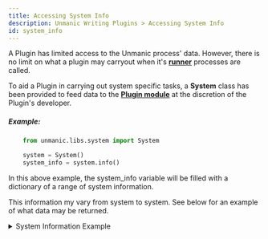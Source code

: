 ```yaml
---
title: Accessing System Info
description: Unmanic Writing Plugins > Accessing System Info
id: system_info
---
```



A Plugin has limited access to the Unmanic process' data. However, there is no limit
on what a plugin may carryout when it's [**runner**](/docs/development/writing_plugins/introduction#runners)
processes are called.


To aid a Plugin in carrying out system specific tasks, a **System** class has been provided 
to feed data to the [**Plugin module**](/docs/development/writing_plugins/introduction#plugin-module) at the 
discretion of the Plugin's developer.


##### Example:
```python
    from unmanic.libs.system import System

    system = System()
    system_info = system.info()
```

In this above example, the system_info variable will be filled with a dictionary of a range
of system information.

This information my vary from system to system. See below for an example of what data may be 
returned.

<details>
<summary>System Information Example</summary>

```json
{
    "devices": {
        "cpu_info": {
            "cpuinfo_version": [
                7,
                0,
                0
            ],
            "cpuinfo_version_string": "7.0.0",
            "arch": "X86_64",
            "bits": 64,
            "count": 8,
            "arch_string_raw": "x86_64",
            "vendor_id_raw": "GenuineIntel",
            "brand_raw": "Intel(R) Core(TM) i7-6770HQ CPU @ 2.60GHz",
            "hz_advertised_friendly": "2.6000 GHz",
            "hz_actual_friendly": "2.8001 GHz",
            "hz_advertised": [
                2600000000,
                0
            ],
            "hz_actual": [
                2800121000,
                0
            ],
            "stepping": 3,
            "model": 94,
            "family": 6,
            "flags": [
                "3dnowprefetch",
                "abm",
                "acpi",
                "adx",
                "aes",
                "aperfmperf",
                "apic",
                "arat",
                "arch_perfmon",
                "art",
                "avx",
                "avx2",
                "bmi1",
                "bmi2",
                "bts",
                "clflush",
                "clflushopt",
                "cmov",
                "constant_tsc",
                "cpuid",
                "cpuid_fault",
                "cx16",
                "cx8",
                "de",
                "ds_cpl",
                "dtes64",
                "dtherm",
                "dts",
                "epb",
                "ept",
                "ept_ad",
                "erms",
                "est",
                "f16c",
                "flexpriority",
                "flush_l1d",
                "fma",
                "fpu",
                "fsgsbase",
                "fxsr",
                "hle",
                "ht",
                "hwp",
                "hwp_act_window",
                "hwp_epp",
                "hwp_notify",
                "ibpb",
                "ibrs",
                "ida",
                "intel_pt",
                "invpcid",
                "invpcid_single",
                "lahf_lm",
                "lm",
                "mca",
                "mce",
                "md_clear",
                "mmx",
                "monitor",
                "movbe",
                "mpx",
                "msr",
                "mtrr",
                "nonstop_tsc",
                "nopl",
                "nx",
                "osxsave",
                "pae",
                "pat",
                "pbe",
                "pcid",
                "pclmulqdq",
                "pdcm",
                "pdpe1gb",
                "pebs",
                "pge",
                "pln",
                "pni",
                "popcnt",
                "pse",
                "pse36",
                "pti",
                "pts",
                "rdrand",
                "rdrnd",
                "rdseed",
                "rdtscp",
                "rep_good",
                "rtm",
                "sdbg",
                "sep",
                "sgx",
                "smap",
                "smep",
                "ss",
                "ssbd",
                "sse",
                "sse2",
                "sse4_1",
                "sse4_2",
                "ssse3",
                "stibp",
                "syscall",
                "tm",
                "tm2",
                "tpr_shadow",
                "tsc",
                "tsc_adjust",
                "tsc_deadline_timer",
                "tscdeadline",
                "vme",
                "vmx",
                "vnmi",
                "vpid",
                "x2apic",
                "xgetbv1",
                "xsave",
                "xsavec",
                "xsaveopt",
                "xsaves",
                "xtopology",
                "xtpr"
            ],
            "l3_cache_size": 6291456,
            "l2_cache_size": "1 MiB",
            "l1_data_cache_size": "128 KiB",
            "l1_instruction_cache_size": "128 KiB",
            "l2_cache_line_size": 256,
            "l2_cache_associativity": 6
        },
        "gpu_info": []
    },
    "ffmpeg": {
        "versions": {
            "program_version": {
                "version": "4.3.1-static https://johnvansickle.com/ffmpeg/ ",
                "copyright": "Copyright (c) 2007-2020 the FFmpeg developers",
                "compiler_ident": "gcc 8 (Debian 8.3.0-6)",
                "configuration": "--enable-gpl --enable-version3 --enable-static --disable-debug --disable-ffplay --disable-indev=sndio --disable-outdev=sndio --cc=gcc --enable-fontconfig --enable-frei0r --enable-gnutls --enable-gmp --enable-libgme --enable-gray --enable-libaom --enable-libfribidi --enable-libass --enable-libvmaf --enable-libfreetype --enable-libmp3lame --enable-libopencore-amrnb --enable-libopencore-amrwb --enable-libopenjpeg --enable-librubberband --enable-libsoxr --enable-libspeex --enable-libsrt --enable-libvorbis --enable-libopus --enable-libtheora --enable-libvidstab --enable-libvo-amrwbenc --enable-libvpx --enable-libwebp --enable-libx264 --enable-libx265 --enable-libxml2 --enable-libdav1d --enable-libxvid --enable-libzvbi --enable-libzimg"
            },
            "library_versions": [
                {
                    "name": "libavutil",
                    "major": 56,
                    "minor": 51,
                    "micro": 100,
                    "version": 3683172,
                    "ident": "Lavu56.51.100"
                },
                {
                    "name": "libavcodec",
                    "major": 58,
                    "minor": 91,
                    "micro": 100,
                    "version": 3824484,
                    "ident": "Lavc58.91.100"
                },
                {
                    "name": "libavformat",
                    "major": 58,
                    "minor": 45,
                    "micro": 100,
                    "version": 3812708,
                    "ident": "Lavf58.45.100"
                },
                {
                    "name": "libavdevice",
                    "major": 58,
                    "minor": 10,
                    "micro": 100,
                    "version": 3803748,
                    "ident": "Lavd58.10.100"
                },
                {
                    "name": "libavfilter",
                    "major": 7,
                    "minor": 85,
                    "micro": 100,
                    "version": 480612,
                    "ident": "Lavfi7.85.100"
                },
                {
                    "name": "libswscale",
                    "major": 5,
                    "minor": 7,
                    "micro": 100,
                    "version": 329572,
                    "ident": "SwS5.7.100"
                },
                {
                    "name": "libswresample",
                    "major": 3,
                    "minor": 7,
                    "micro": 100,
                    "version": 198500,
                    "ident": "SwR3.7.100"
                },
                {
                    "name": "libpostproc",
                    "major": 55,
                    "minor": 7,
                    "micro": 100,
                    "version": 3606372,
                    "ident": "postproc55.7.100"
                }
            ]
        },
        "hw_acceleration_methods": [
            "vdpau"
        ],
        "decoders": {
            "audio": {
                "8svx_exp": {
                    "capabilities": "A....D",
                    "description": "8SVX exponential"
                },
                "8svx_fib": {
                    "capabilities": "A....D",
                    "description": "8SVX fibonacci"
                },
                "aac": {
                    "capabilities": "A....D",
                    "description": "AAC (Advanced Audio Coding)"
                },
                "aac_fixed": {
                    "capabilities": "A....D",
                    "description": "AAC (Advanced Audio Coding) (codec aac)"
                },
                "aac_latm": {
                    "capabilities": "A....D",
                    "description": "AAC LATM (Advanced Audio Coding LATM syntax)"
                },
                "ac3": {
                    "capabilities": "A....D",
                    "description": "ATSC A/52A (AC-3)"
                },
                "ac3_fixed": {
                    "capabilities": "A....D",
                    "description": "ATSC A/52A (AC-3) (codec ac3)"
                },
                "acelp.kelvin": {
                    "capabilities": "A....D",
                    "description": "Sipro ACELP.KELVIN"
                },
                "adpcm_4xm": {
                    "capabilities": "A....D",
                    "description": "ADPCM 4X Movie"
                },
                "adpcm_adx": {
                    "capabilities": "A....D",
                    "description": "SEGA CRI ADX ADPCM"
                },
                "adpcm_afc": {
                    "capabilities": "A....D",
                    "description": "ADPCM Nintendo Gamecube AFC"
                },
                "adpcm_agm": {
                    "capabilities": "A....D",
                    "description": "ADPCM AmuseGraphics Movie"
                },
                "adpcm_aica": {
                    "capabilities": "A....D",
                    "description": "ADPCM Yamaha AICA"
                },
                "adpcm_argo": {
                    "capabilities": "A....D",
                    "description": "ADPCM Argonaut Games"
                },
                "adpcm_ct": {
                    "capabilities": "A....D",
                    "description": "ADPCM Creative Technology"
                },
                "adpcm_dtk": {
                    "capabilities": "A....D",
                    "description": "ADPCM Nintendo Gamecube DTK"
                },
                "adpcm_ea": {
                    "capabilities": "A....D",
                    "description": "ADPCM Electronic Arts"
                },
                "adpcm_ea_maxis_xa": {
                    "capabilities": "A....D",
                    "description": "ADPCM Electronic Arts Maxis CDROM XA"
                },
                "adpcm_ea_r1": {
                    "capabilities": "A....D",
                    "description": "ADPCM Electronic Arts R1"
                },
                "adpcm_ea_r2": {
                    "capabilities": "A....D",
                    "description": "ADPCM Electronic Arts R2"
                },
                "adpcm_ea_r3": {
                    "capabilities": "A....D",
                    "description": "ADPCM Electronic Arts R3"
                },
                "adpcm_ea_xas": {
                    "capabilities": "A....D",
                    "description": "ADPCM Electronic Arts XAS"
                },
                "g722": {
                    "capabilities": "A....D",
                    "description": "G.722 ADPCM (codec adpcm_g722)"
                },
                "g726": {
                    "capabilities": "A....D",
                    "description": "G.726 ADPCM (codec adpcm_g726)"
                },
                "g726le": {
                    "capabilities": "A....D",
                    "description": "G.726 ADPCM little-endian (codec adpcm_g726le)"
                },
                "adpcm_ima_alp": {
                    "capabilities": "A....D",
                    "description": "ADPCM IMA High Voltage Software ALP"
                },
                "adpcm_ima_amv": {
                    "capabilities": "A....D",
                    "description": "ADPCM IMA AMV"
                },
                "adpcm_ima_apc": {
                    "capabilities": "A....D",
                    "description": "ADPCM IMA CRYO APC"
                },
                "adpcm_ima_apm": {
                    "capabilities": "A....D",
                    "description": "ADPCM IMA Ubisoft APM"
                },
                "adpcm_ima_cunning": {
                    "capabilities": "A....D",
                    "description": "ADPCM IMA Cunning Developments"
                },
                "adpcm_ima_dat4": {
                    "capabilities": "A....D",
                    "description": "ADPCM IMA Eurocom DAT4"
                },
                "adpcm_ima_dk3": {
                    "capabilities": "A....D",
                    "description": "ADPCM IMA Duck DK3"
                },
                "adpcm_ima_dk4": {
                    "capabilities": "A....D",
                    "description": "ADPCM IMA Duck DK4"
                },
                "adpcm_ima_ea_eacs": {
                    "capabilities": "A....D",
                    "description": "ADPCM IMA Electronic Arts EACS"
                },
                "adpcm_ima_ea_sead": {
                    "capabilities": "A....D",
                    "description": "ADPCM IMA Electronic Arts SEAD"
                },
                "adpcm_ima_iss": {
                    "capabilities": "A....D",
                    "description": "ADPCM IMA Funcom ISS"
                },
                "adpcm_ima_mtf": {
                    "capabilities": "A....D",
                    "description": "ADPCM IMA Capcom's MT Framework"
                },
                "adpcm_ima_oki": {
                    "capabilities": "A....D",
                    "description": "ADPCM IMA Dialogic OKI"
                },
                "adpcm_ima_qt": {
                    "capabilities": "A....D",
                    "description": "ADPCM IMA QuickTime"
                },
                "adpcm_ima_rad": {
                    "capabilities": "A....D",
                    "description": "ADPCM IMA Radical"
                },
                "adpcm_ima_smjpeg": {
                    "capabilities": "A....D",
                    "description": "ADPCM IMA Loki SDL MJPEG"
                },
                "adpcm_ima_ssi": {
                    "capabilities": "A....D",
                    "description": "ADPCM IMA Simon & Schuster Interactive"
                },
                "adpcm_ima_wav": {
                    "capabilities": "A....D",
                    "description": "ADPCM IMA WAV"
                },
                "adpcm_ima_ws": {
                    "capabilities": "A....D",
                    "description": "ADPCM IMA Westwood"
                },
                "adpcm_ms": {
                    "capabilities": "A....D",
                    "description": "ADPCM Microsoft"
                },
                "adpcm_mtaf": {
                    "capabilities": "A....D",
                    "description": "ADPCM MTAF"
                },
                "adpcm_psx": {
                    "capabilities": "A....D",
                    "description": "ADPCM Playstation"
                },
                "adpcm_sbpro_2": {
                    "capabilities": "A....D",
                    "description": "ADPCM Sound Blaster Pro 2-bit"
                },
                "adpcm_sbpro_3": {
                    "capabilities": "A....D",
                    "description": "ADPCM Sound Blaster Pro 2.6-bit"
                },
                "adpcm_sbpro_4": {
                    "capabilities": "A....D",
                    "description": "ADPCM Sound Blaster Pro 4-bit"
                },
                "adpcm_swf": {
                    "capabilities": "A....D",
                    "description": "ADPCM Shockwave Flash"
                },
                "adpcm_thp": {
                    "capabilities": "A....D",
                    "description": "ADPCM Nintendo THP"
                },
                "adpcm_thp_le": {
                    "capabilities": "A....D",
                    "description": "ADPCM Nintendo THP (little-endian)"
                },
                "adpcm_vima": {
                    "capabilities": "A....D",
                    "description": "LucasArts VIMA audio"
                },
                "adpcm_xa": {
                    "capabilities": "A....D",
                    "description": "ADPCM CDROM XA"
                },
                "adpcm_yamaha": {
                    "capabilities": "A....D",
                    "description": "ADPCM Yamaha"
                },
                "adpcm_zork": {
                    "capabilities": "A....D",
                    "description": "ADPCM Zork"
                },
                "alac": {
                    "capabilities": "AF...D",
                    "description": "ALAC (Apple Lossless Audio Codec)"
                },
                "amrnb": {
                    "capabilities": "A....D",
                    "description": "AMR-NB (Adaptive Multi-Rate NarrowBand) (codec amr_nb)"
                },
                "libopencore_amrnb": {
                    "capabilities": "A....D",
                    "description": "OpenCORE AMR-NB (Adaptive Multi-Rate Narrow-Band) (codec amr_nb)"
                },
                "amrwb": {
                    "capabilities": "A....D",
                    "description": "AMR-WB (Adaptive Multi-Rate WideBand) (codec amr_wb)"
                },
                "libopencore_amrwb": {
                    "capabilities": "A....D",
                    "description": "OpenCORE AMR-WB (Adaptive Multi-Rate Wide-Band) (codec amr_wb)"
                },
                "ape": {
                    "capabilities": "A....D",
                    "description": "Monkey's Audio"
                },
                "aptx": {
                    "capabilities": "A....D",
                    "description": "aptX (Audio Processing Technology for Bluetooth)"
                },
                "aptx_hd": {
                    "capabilities": "A....D",
                    "description": "aptX HD (Audio Processing Technology for Bluetooth)"
                },
                "atrac1": {
                    "capabilities": "A....D",
                    "description": "ATRAC1 (Adaptive TRansform Acoustic Coding)"
                },
                "atrac3": {
                    "capabilities": "A....D",
                    "description": "ATRAC3 (Adaptive TRansform Acoustic Coding 3)"
                },
                "atrac3al": {
                    "capabilities": "A....D",
                    "description": "ATRAC3 AL (Adaptive TRansform Acoustic Coding 3 Advanced Lossless)"
                },
                "atrac3plus": {
                    "capabilities": "A....D",
                    "description": "ATRAC3+ (Adaptive TRansform Acoustic Coding 3+) (codec atrac3p)"
                },
                "atrac3plusal": {
                    "capabilities": "A....D",
                    "description": "ATRAC3+ AL (Adaptive TRansform Acoustic Coding 3+ Advanced Lossless) (codec atrac3pal)"
                },
                "atrac9": {
                    "capabilities": "A....D",
                    "description": "ATRAC9 (Adaptive TRansform Acoustic Coding 9)"
                },
                "on2avc": {
                    "capabilities": "A....D",
                    "description": "On2 Audio for Video Codec (codec avc)"
                },
                "binkaudio_dct": {
                    "capabilities": "A....D",
                    "description": "Bink Audio (DCT)"
                },
                "binkaudio_rdft": {
                    "capabilities": "A....D",
                    "description": "Bink Audio (RDFT)"
                },
                "bmv_audio": {
                    "capabilities": "A....D",
                    "description": "Discworld II BMV audio"
                },
                "comfortnoise": {
                    "capabilities": "A....D",
                    "description": "RFC 3389 comfort noise generator"
                },
                "cook": {
                    "capabilities": "A....D",
                    "description": "Cook / Cooker / Gecko (RealAudio G2)"
                },
                "derf_dpcm": {
                    "capabilities": "A....D",
                    "description": "DPCM Xilam DERF"
                },
                "dolby_e": {
                    "capabilities": "A....D",
                    "description": "Dolby E"
                },
                "dsd_lsbf": {
                    "capabilities": "A.S..D",
                    "description": "DSD (Direct Stream Digital), least significant bit first"
                },
                "dsd_lsbf_planar": {
                    "capabilities": "A.S..D",
                    "description": "DSD (Direct Stream Digital), least significant bit first, planar"
                },
                "dsd_msbf": {
                    "capabilities": "A.S..D",
                    "description": "DSD (Direct Stream Digital), most significant bit first"
                },
                "dsd_msbf_planar": {
                    "capabilities": "A.S..D",
                    "description": "DSD (Direct Stream Digital), most significant bit first, planar"
                },
                "dsicinaudio": {
                    "capabilities": "A....D",
                    "description": "Delphine Software International CIN audio"
                },
                "dss_sp": {
                    "capabilities": "A....D",
                    "description": "Digital Speech Standard - Standard Play mode (DSS SP)"
                },
                "dst": {
                    "capabilities": "A....D",
                    "description": "DST (Digital Stream Transfer)"
                },
                "dca": {
                    "capabilities": "A....D",
                    "description": "DCA (DTS Coherent Acoustics) (codec dts)"
                },
                "dvaudio": {
                    "capabilities": "A....D",
                    "description": "Ulead DV Audio"
                },
                "eac3": {
                    "capabilities": "A....D",
                    "description": "ATSC A/52B (AC-3, E-AC-3)"
                },
                "evrc": {
                    "capabilities": "A....D",
                    "description": "EVRC (Enhanced Variable Rate Codec)"
                },
                "flac": {
                    "capabilities": "AF...D",
                    "description": "FLAC (Free Lossless Audio Codec)"
                },
                "g723_1": {
                    "capabilities": "A....D",
                    "description": "G.723.1"
                },
                "g729": {
                    "capabilities": "A....D",
                    "description": "G.729"
                },
                "gremlin_dpcm": {
                    "capabilities": "A....D",
                    "description": "DPCM Gremlin"
                },
                "gsm": {
                    "capabilities": "A....D",
                    "description": "GSM"
                },
                "gsm_ms": {
                    "capabilities": "A....D",
                    "description": "GSM Microsoft variant"
                },
                "hca": {
                    "capabilities": "A....D",
                    "description": "CRI HCA"
                },
                "hcom": {
                    "capabilities": "A....D",
                    "description": "HCOM Audio"
                },
                "iac": {
                    "capabilities": "A....D",
                    "description": "IAC (Indeo Audio Coder)"
                },
                "ilbc": {
                    "capabilities": "A....D",
                    "description": "iLBC (Internet Low Bitrate Codec)"
                },
                "imc": {
                    "capabilities": "A....D",
                    "description": "IMC (Intel Music Coder)"
                },
                "interplay_dpcm": {
                    "capabilities": "A....D",
                    "description": "DPCM Interplay"
                },
                "interplayacm": {
                    "capabilities": "A....D",
                    "description": "Interplay ACM"
                },
                "mace3": {
                    "capabilities": "A....D",
                    "description": "MACE (Macintosh Audio Compression/Expansion) 3:1"
                },
                "mace6": {
                    "capabilities": "A....D",
                    "description": "MACE (Macintosh Audio Compression/Expansion) 6:1"
                },
                "metasound": {
                    "capabilities": "A....D",
                    "description": "Voxware MetaSound"
                },
                "mlp": {
                    "capabilities": "A....D",
                    "description": "MLP (Meridian Lossless Packing)"
                },
                "mp1": {
                    "capabilities": "A....D",
                    "description": "MP1 (MPEG audio layer 1)"
                },
                "mp1float": {
                    "capabilities": "A....D",
                    "description": "MP1 (MPEG audio layer 1) (codec mp1)"
                },
                "mp2": {
                    "capabilities": "A....D",
                    "description": "MP2 (MPEG audio layer 2)"
                },
                "mp2float": {
                    "capabilities": "A....D",
                    "description": "MP2 (MPEG audio layer 2) (codec mp2)"
                },
                "mp3float": {
                    "capabilities": "A....D",
                    "description": "MP3 (MPEG audio layer 3) (codec mp3)"
                },
                "mp3": {
                    "capabilities": "A....D",
                    "description": "MP3 (MPEG audio layer 3)"
                },
                "mp3adufloat": {
                    "capabilities": "A....D",
                    "description": "ADU (Application Data Unit) MP3 (MPEG audio layer 3) (codec mp3adu)"
                },
                "mp3adu": {
                    "capabilities": "A....D",
                    "description": "ADU (Application Data Unit) MP3 (MPEG audio layer 3)"
                },
                "mp3on4float": {
                    "capabilities": "A....D",
                    "description": "MP3onMP4 (codec mp3on4)"
                },
                "mp3on4": {
                    "capabilities": "A....D",
                    "description": "MP3onMP4"
                },
                "als": {
                    "capabilities": "A....D",
                    "description": "MPEG-4 Audio Lossless Coding (ALS) (codec mp4als)"
                },
                "mpc7": {
                    "capabilities": "A....D",
                    "description": "Musepack SV7 (codec musepack7)"
                },
                "mpc8": {
                    "capabilities": "A....D",
                    "description": "Musepack SV8 (codec musepack8)"
                },
                "nellymoser": {
                    "capabilities": "A....D",
                    "description": "Nellymoser Asao"
                },
                "opus": {
                    "capabilities": "A....D",
                    "description": "Opus"
                },
                "libopus": {
                    "capabilities": "A....D",
                    "description": "libopus Opus (codec opus)"
                },
                "paf_audio": {
                    "capabilities": "A....D",
                    "description": "Amazing Studio Packed Animation File Audio"
                },
                "pcm_alaw": {
                    "capabilities": "A....D",
                    "description": "PCM A-law / G.711 A-law"
                },
                "pcm_bluray": {
                    "capabilities": "A....D",
                    "description": "PCM signed 16|20|24-bit big-endian for Blu-ray media"
                },
                "pcm_dvd": {
                    "capabilities": "A....D",
                    "description": "PCM signed 16|20|24-bit big-endian for DVD media"
                },
                "pcm_f16le": {
                    "capabilities": "A....D",
                    "description": "PCM 16.8 floating point little-endian"
                },
                "pcm_f24le": {
                    "capabilities": "A....D",
                    "description": "PCM 24.0 floating point little-endian"
                },
                "pcm_f32be": {
                    "capabilities": "A....D",
                    "description": "PCM 32-bit floating point big-endian"
                },
                "pcm_f32le": {
                    "capabilities": "A....D",
                    "description": "PCM 32-bit floating point little-endian"
                },
                "pcm_f64be": {
                    "capabilities": "A....D",
                    "description": "PCM 64-bit floating point big-endian"
                },
                "pcm_f64le": {
                    "capabilities": "A....D",
                    "description": "PCM 64-bit floating point little-endian"
                },
                "pcm_lxf": {
                    "capabilities": "A....D",
                    "description": "PCM signed 20-bit little-endian planar"
                },
                "pcm_mulaw": {
                    "capabilities": "A....D",
                    "description": "PCM mu-law / G.711 mu-law"
                },
                "pcm_s16be": {
                    "capabilities": "A....D",
                    "description": "PCM signed 16-bit big-endian"
                },
                "pcm_s16be_planar": {
                    "capabilities": "A....D",
                    "description": "PCM signed 16-bit big-endian planar"
                },
                "pcm_s16le": {
                    "capabilities": "A....D",
                    "description": "PCM signed 16-bit little-endian"
                },
                "pcm_s16le_planar": {
                    "capabilities": "A....D",
                    "description": "PCM signed 16-bit little-endian planar"
                },
                "pcm_s24be": {
                    "capabilities": "A....D",
                    "description": "PCM signed 24-bit big-endian"
                },
                "pcm_s24daud": {
                    "capabilities": "A....D",
                    "description": "PCM D-Cinema audio signed 24-bit"
                },
                "pcm_s24le": {
                    "capabilities": "A....D",
                    "description": "PCM signed 24-bit little-endian"
                },
                "pcm_s24le_planar": {
                    "capabilities": "A....D",
                    "description": "PCM signed 24-bit little-endian planar"
                },
                "pcm_s32be": {
                    "capabilities": "A....D",
                    "description": "PCM signed 32-bit big-endian"
                },
                "pcm_s32le": {
                    "capabilities": "A....D",
                    "description": "PCM signed 32-bit little-endian"
                },
                "pcm_s32le_planar": {
                    "capabilities": "A....D",
                    "description": "PCM signed 32-bit little-endian planar"
                },
                "pcm_s64be": {
                    "capabilities": "A....D",
                    "description": "PCM signed 64-bit big-endian"
                },
                "pcm_s64le": {
                    "capabilities": "A....D",
                    "description": "PCM signed 64-bit little-endian"
                },
                "pcm_s8": {
                    "capabilities": "A....D",
                    "description": "PCM signed 8-bit"
                },
                "pcm_s8_planar": {
                    "capabilities": "A....D",
                    "description": "PCM signed 8-bit planar"
                },
                "pcm_u16be": {
                    "capabilities": "A....D",
                    "description": "PCM unsigned 16-bit big-endian"
                },
                "pcm_u16le": {
                    "capabilities": "A....D",
                    "description": "PCM unsigned 16-bit little-endian"
                },
                "pcm_u24be": {
                    "capabilities": "A....D",
                    "description": "PCM unsigned 24-bit big-endian"
                },
                "pcm_u24le": {
                    "capabilities": "A....D",
                    "description": "PCM unsigned 24-bit little-endian"
                },
                "pcm_u32be": {
                    "capabilities": "A....D",
                    "description": "PCM unsigned 32-bit big-endian"
                },
                "pcm_u32le": {
                    "capabilities": "A....D",
                    "description": "PCM unsigned 32-bit little-endian"
                },
                "pcm_u8": {
                    "capabilities": "A....D",
                    "description": "PCM unsigned 8-bit"
                },
                "pcm_vidc": {
                    "capabilities": "A....D",
                    "description": "PCM Archimedes VIDC"
                },
                "qcelp": {
                    "capabilities": "A....D",
                    "description": "QCELP / PureVoice"
                },
                "qdm2": {
                    "capabilities": "A....D",
                    "description": "QDesign Music Codec 2"
                },
                "qdmc": {
                    "capabilities": "A....D",
                    "description": "QDesign Music Codec 1"
                },
                "real_144": {
                    "capabilities": "A....D",
                    "description": "RealAudio 1.0 (14.4K) (codec ra_144)"
                },
                "real_288": {
                    "capabilities": "A....D",
                    "description": "RealAudio 2.0 (28.8K) (codec ra_288)"
                },
                "ralf": {
                    "capabilities": "A....D",
                    "description": "RealAudio Lossless"
                },
                "roq_dpcm": {
                    "capabilities": "A....D",
                    "description": "DPCM id RoQ"
                },
                "s302m": {
                    "capabilities": "A....D",
                    "description": "SMPTE 302M"
                },
                "sbc": {
                    "capabilities": "A....D",
                    "description": "SBC (low-complexity subband codec)"
                },
                "sdx2_dpcm": {
                    "capabilities": "A....D",
                    "description": "DPCM Squareroot-Delta-Exact"
                },
                "shorten": {
                    "capabilities": "A....D",
                    "description": "Shorten"
                },
                "sipr": {
                    "capabilities": "A....D",
                    "description": "RealAudio SIPR / ACELP.NET"
                },
                "siren": {
                    "capabilities": "A....D",
                    "description": "Siren"
                },
                "smackaud": {
                    "capabilities": "A....D",
                    "description": "Smacker audio (codec smackaudio)"
                },
                "sol_dpcm": {
                    "capabilities": "A....D",
                    "description": "DPCM Sol"
                },
                "sonic": {
                    "capabilities": "A..X.D",
                    "description": "Sonic"
                },
                "libspeex": {
                    "capabilities": "A....D",
                    "description": "libspeex Speex (codec speex)"
                },
                "tak": {
                    "capabilities": "AF...D",
                    "description": "TAK (Tom's lossless Audio Kompressor)"
                },
                "truehd": {
                    "capabilities": "A....D",
                    "description": "TrueHD"
                },
                "truespeech": {
                    "capabilities": "A....D",
                    "description": "DSP Group TrueSpeech"
                },
                "tta": {
                    "capabilities": "AF...D",
                    "description": "TTA (True Audio)"
                },
                "twinvq": {
                    "capabilities": "A....D",
                    "description": "VQF TwinVQ"
                },
                "vmdaudio": {
                    "capabilities": "A....D",
                    "description": "Sierra VMD audio"
                },
                "vorbis": {
                    "capabilities": "A....D",
                    "description": "Vorbis"
                },
                "libvorbis": {
                    "capabilities": "A.....",
                    "description": "libvorbis (codec vorbis)"
                },
                "wavesynth": {
                    "capabilities": "A....D",
                    "description": "Wave synthesis pseudo-codec"
                },
                "wavpack": {
                    "capabilities": "AFS..D",
                    "description": "WavPack"
                },
                "ws_snd1": {
                    "capabilities": "A....D",
                    "description": "Westwood Audio (SND1) (codec westwood_snd1)"
                },
                "wmalossless": {
                    "capabilities": "A....D",
                    "description": "Windows Media Audio Lossless"
                },
                "wmapro": {
                    "capabilities": "A....D",
                    "description": "Windows Media Audio 9 Professional"
                },
                "wmav1": {
                    "capabilities": "A....D",
                    "description": "Windows Media Audio 1"
                },
                "wmav2": {
                    "capabilities": "A....D",
                    "description": "Windows Media Audio 2"
                },
                "wmavoice": {
                    "capabilities": "A....D",
                    "description": "Windows Media Audio Voice"
                },
                "xan_dpcm": {
                    "capabilities": "A....D",
                    "description": "DPCM Xan"
                },
                "xma1": {
                    "capabilities": "A....D",
                    "description": "Xbox Media Audio 1"
                },
                "xma2": {
                    "capabilities": "A....D",
                    "description": "Xbox Media Audio 2"
                }
            },
            "subtitle": {
                "ssa": {
                    "capabilities": "S.....",
                    "description": "ASS (Advanced SubStation Alpha) subtitle (codec ass)"
                },
                "ass": {
                    "capabilities": "S.....",
                    "description": "ASS (Advanced SubStation Alpha) subtitle"
                },
                "dvbsub": {
                    "capabilities": "S.....",
                    "description": "DVB subtitles (codec dvb_subtitle)"
                },
                "libzvbi_teletextdec": {
                    "capabilities": "S.....",
                    "description": "Libzvbi DVB teletext decoder (codec dvb_teletext)"
                },
                "dvdsub": {
                    "capabilities": "S.....",
                    "description": "DVD subtitles (codec dvd_subtitle)"
                },
                "cc_dec": {
                    "capabilities": "S.....",
                    "description": "Closed Caption (EIA-608 / CEA-708) (codec eia_608)"
                },
                "pgssub": {
                    "capabilities": "S.....",
                    "description": "HDMV Presentation Graphic Stream subtitles (codec hdmv_pgs_subtitle)"
                },
                "jacosub": {
                    "capabilities": "S.....",
                    "description": "JACOsub subtitle"
                },
                "microdvd": {
                    "capabilities": "S.....",
                    "description": "MicroDVD subtitle"
                },
                "mov_text": {
                    "capabilities": "S.....",
                    "description": "3GPP Timed Text subtitle"
                },
                "mpl2": {
                    "capabilities": "S.....",
                    "description": "MPL2 subtitle"
                },
                "pjs": {
                    "capabilities": "S.....",
                    "description": "PJS subtitle"
                },
                "realtext": {
                    "capabilities": "S.....",
                    "description": "RealText subtitle"
                },
                "sami": {
                    "capabilities": "S.....",
                    "description": "SAMI subtitle"
                },
                "stl": {
                    "capabilities": "S.....",
                    "description": "Spruce subtitle format"
                },
                "srt": {
                    "capabilities": "S.....",
                    "description": "SubRip subtitle (codec subrip)"
                },
                "subrip": {
                    "capabilities": "S.....",
                    "description": "SubRip subtitle"
                },
                "subviewer": {
                    "capabilities": "S.....",
                    "description": "SubViewer subtitle"
                },
                "subviewer1": {
                    "capabilities": "S.....",
                    "description": "SubViewer1 subtitle"
                },
                "text": {
                    "capabilities": "S.....",
                    "description": "Raw text subtitle"
                },
                "vplayer": {
                    "capabilities": "S.....",
                    "description": "VPlayer subtitle"
                },
                "webvtt": {
                    "capabilities": "S.....",
                    "description": "WebVTT subtitle"
                },
                "xsub": {
                    "capabilities": "S.....",
                    "description": "XSUB"
                }
            },
            "video": {
                "012v": {
                    "capabilities": "V....D",
                    "description": "Uncompressed 4:2:2 10-bit"
                },
                "4xm": {
                    "capabilities": "V....D",
                    "description": "4X Movie"
                },
                "8bps": {
                    "capabilities": "V....D",
                    "description": "QuickTime 8BPS video"
                },
                "aasc": {
                    "capabilities": "V....D",
                    "description": "Autodesk RLE"
                },
                "agm": {
                    "capabilities": "V....D",
                    "description": "Amuse Graphics Movie"
                },
                "aic": {
                    "capabilities": "VF...D",
                    "description": "Apple Intermediate Codec"
                },
                "alias_pix": {
                    "capabilities": "V....D",
                    "description": "Alias/Wavefront PIX image"
                },
                "amv": {
                    "capabilities": "V....D",
                    "description": "AMV Video"
                },
                "anm": {
                    "capabilities": "V....D",
                    "description": "Deluxe Paint Animation"
                },
                "ansi": {
                    "capabilities": "V....D",
                    "description": "ASCII/ANSI art"
                },
                "apng": {
                    "capabilities": "VF...D",
                    "description": "APNG (Animated Portable Network Graphics) image"
                },
                "arbc": {
                    "capabilities": "V....D",
                    "description": "Gryphon's Anim Compressor"
                },
                "asv1": {
                    "capabilities": "V....D",
                    "description": "ASUS V1"
                },
                "asv2": {
                    "capabilities": "V....D",
                    "description": "ASUS V2"
                },
                "aura": {
                    "capabilities": "V....D",
                    "description": "Auravision AURA"
                },
                "aura2": {
                    "capabilities": "V....D",
                    "description": "Auravision Aura 2"
                },
                "libdav1d": {
                    "capabilities": "V.....",
                    "description": "dav1d AV1 decoder by VideoLAN (codec av1)"
                },
                "libaom-av1": {
                    "capabilities": "V....D",
                    "description": "libaom AV1 (codec av1)"
                },
                "avrn": {
                    "capabilities": "V.....",
                    "description": "Avid AVI Codec"
                },
                "avrp": {
                    "capabilities": "V....D",
                    "description": "Avid 1:1 10-bit RGB Packer"
                },
                "avs": {
                    "capabilities": "V....D",
                    "description": "AVS (Audio Video Standard) video"
                },
                "avui": {
                    "capabilities": "V....D",
                    "description": "Avid Meridien Uncompressed"
                },
                "ayuv": {
                    "capabilities": "V....D",
                    "description": "Uncompressed packed MS 4:4:4:4"
                },
                "bethsoftvid": {
                    "capabilities": "V....D",
                    "description": "Bethesda VID video"
                },
                "bfi": {
                    "capabilities": "V....D",
                    "description": "Brute Force & Ignorance"
                },
                "binkvideo": {
                    "capabilities": "V....D",
                    "description": "Bink video"
                },
                "bintext": {
                    "capabilities": "V....D",
                    "description": "Binary text"
                },
                "bitpacked": {
                    "capabilities": "V..X..",
                    "description": "Bitpacked"
                },
                "bmp": {
                    "capabilities": "V....D",
                    "description": "BMP (Windows and OS/2 bitmap)"
                },
                "bmv_video": {
                    "capabilities": "V....D",
                    "description": "Discworld II BMV video"
                },
                "brender_pix": {
                    "capabilities": "V....D",
                    "description": "BRender PIX image"
                },
                "c93": {
                    "capabilities": "V....D",
                    "description": "Interplay C93"
                },
                "cavs": {
                    "capabilities": "V....D",
                    "description": "Chinese AVS (Audio Video Standard) (AVS1-P2, JiZhun profile)"
                },
                "cdgraphics": {
                    "capabilities": "V....D",
                    "description": "CD Graphics video"
                },
                "cdtoons": {
                    "capabilities": "V....D",
                    "description": "CDToons video"
                },
                "cdxl": {
                    "capabilities": "V....D",
                    "description": "Commodore CDXL video"
                },
                "cfhd": {
                    "capabilities": "VF...D",
                    "description": "Cineform HD"
                },
                "cinepak": {
                    "capabilities": "V....D",
                    "description": "Cinepak"
                },
                "clearvideo": {
                    "capabilities": "V....D",
                    "description": "Iterated Systems ClearVideo"
                },
                "cljr": {
                    "capabilities": "V....D",
                    "description": "Cirrus Logic AccuPak"
                },
                "cllc": {
                    "capabilities": "VF...D",
                    "description": "Canopus Lossless Codec"
                },
                "eacmv": {
                    "capabilities": "V....D",
                    "description": "Electronic Arts CMV video (codec cmv)"
                },
                "cpia": {
                    "capabilities": "V....D",
                    "description": "CPiA video format"
                },
                "camstudio": {
                    "capabilities": "V....D",
                    "description": "CamStudio (codec cscd)"
                },
                "cyuv": {
                    "capabilities": "V....D",
                    "description": "Creative YUV (CYUV)"
                },
                "dds": {
                    "capabilities": "V.S..D",
                    "description": "DirectDraw Surface image decoder"
                },
                "dfa": {
                    "capabilities": "V....D",
                    "description": "Chronomaster DFA"
                },
                "dirac": {
                    "capabilities": "V.S..D",
                    "description": "BBC Dirac VC-2"
                },
                "dnxhd": {
                    "capabilities": "VFS..D",
                    "description": "VC3/DNxHD"
                },
                "dpx": {
                    "capabilities": "V....D",
                    "description": "DPX (Digital Picture Exchange) image"
                },
                "dsicinvideo": {
                    "capabilities": "V....D",
                    "description": "Delphine Software International CIN video"
                },
                "dvvideo": {
                    "capabilities": "VFS..D",
                    "description": "DV (Digital Video)"
                },
                "dxa": {
                    "capabilities": "V....D",
                    "description": "Feeble Files/ScummVM DXA"
                },
                "dxtory": {
                    "capabilities": "V....D",
                    "description": "Dxtory"
                },
                "dxv": {
                    "capabilities": "VFS..D",
                    "description": "Resolume DXV"
                },
                "escape124": {
                    "capabilities": "V....D",
                    "description": "Escape 124"
                },
                "escape130": {
                    "capabilities": "V....D",
                    "description": "Escape 130"
                },
                "exr": {
                    "capabilities": "VFS..D",
                    "description": "OpenEXR image"
                },
                "ffv1": {
                    "capabilities": "VFS..D",
                    "description": "FFmpeg video codec #1"
                },
                "ffvhuff": {
                    "capabilities": "VF..BD",
                    "description": "Huffyuv FFmpeg variant"
                },
                "fic": {
                    "capabilities": "V.S..D",
                    "description": "Mirillis FIC"
                },
                "fits": {
                    "capabilities": "V....D",
                    "description": "Flexible Image Transport System"
                },
                "flashsv": {
                    "capabilities": "V....D",
                    "description": "Flash Screen Video v1"
                },
                "flashsv2": {
                    "capabilities": "V....D",
                    "description": "Flash Screen Video v2"
                },
                "flic": {
                    "capabilities": "V....D",
                    "description": "Autodesk Animator Flic video"
                },
                "flv": {
                    "capabilities": "V...BD",
                    "description": "FLV / Sorenson Spark / Sorenson H.263 (Flash Video) (codec flv1)"
                },
                "fmvc": {
                    "capabilities": "V....D",
                    "description": "FM Screen Capture Codec"
                },
                "fraps": {
                    "capabilities": "VF...D",
                    "description": "Fraps"
                },
                "frwu": {
                    "capabilities": "V....D",
                    "description": "Forward Uncompressed"
                },
                "g2m": {
                    "capabilities": "V....D",
                    "description": "Go2Meeting"
                },
                "gdv": {
                    "capabilities": "V....D",
                    "description": "Gremlin Digital Video"
                },
                "gif": {
                    "capabilities": "V....D",
                    "description": "GIF (Graphics Interchange Format)"
                },
                "h261": {
                    "capabilities": "V....D",
                    "description": "H.261"
                },
                "h263": {
                    "capabilities": "V...BD",
                    "description": "H.263 / H.263-1996, H.263+ / H.263-1998 / H.263 version 2"
                },
                "h263_v4l2m2m": {
                    "capabilities": "V.....",
                    "description": "V4L2 mem2mem H.263 decoder wrapper (codec h263)"
                },
                "h263i": {
                    "capabilities": "V...BD",
                    "description": "Intel H.263"
                },
                "h263p": {
                    "capabilities": "V...BD",
                    "description": "H.263 / H.263-1996, H.263+ / H.263-1998 / H.263 version 2"
                },
                "h264": {
                    "capabilities": "VFS..D",
                    "description": "H.264 / AVC / MPEG-4 AVC / MPEG-4 part 10"
                },
                "h264_v4l2m2m": {
                    "capabilities": "V.....",
                    "description": "V4L2 mem2mem H.264 decoder wrapper (codec h264)"
                },
                "hap": {
                    "capabilities": "VFS..D",
                    "description": "Vidvox Hap"
                },
                "hevc": {
                    "capabilities": "VFS..D",
                    "description": "HEVC (High Efficiency Video Coding)"
                },
                "hevc_v4l2m2m": {
                    "capabilities": "V.....",
                    "description": "V4L2 mem2mem HEVC decoder wrapper (codec hevc)"
                },
                "hnm4video": {
                    "capabilities": "V....D",
                    "description": "HNM 4 video"
                },
                "hq_hqa": {
                    "capabilities": "V....D",
                    "description": "Canopus HQ/HQA"
                },
                "hqx": {
                    "capabilities": "VFS..D",
                    "description": "Canopus HQX"
                },
                "huffyuv": {
                    "capabilities": "VF..BD",
                    "description": "Huffyuv / HuffYUV"
                },
                "hymt": {
                    "capabilities": "VF..BD",
                    "description": "HuffYUV MT"
                },
                "idcinvideo": {
                    "capabilities": "V....D",
                    "description": "id Quake II CIN video (codec idcin)"
                },
                "idf": {
                    "capabilities": "V....D",
                    "description": "iCEDraw text"
                },
                "iff": {
                    "capabilities": "V....D",
                    "description": "IFF ACBM/ANIM/DEEP/ILBM/PBM/RGB8/RGBN (codec iff_ilbm)"
                },
                "imm4": {
                    "capabilities": "V....D",
                    "description": "Infinity IMM4"
                },
                "imm5": {
                    "capabilities": "V.....",
                    "description": "Infinity IMM5"
                },
                "indeo2": {
                    "capabilities": "V....D",
                    "description": "Intel Indeo 2"
                },
                "indeo3": {
                    "capabilities": "V....D",
                    "description": "Intel Indeo 3"
                },
                "indeo4": {
                    "capabilities": "V....D",
                    "description": "Intel Indeo Video Interactive 4"
                },
                "indeo5": {
                    "capabilities": "V....D",
                    "description": "Intel Indeo Video Interactive 5"
                },
                "interplayvideo": {
                    "capabilities": "V....D",
                    "description": "Interplay MVE video"
                },
                "jpeg2000": {
                    "capabilities": "VFS..D",
                    "description": "JPEG 2000"
                },
                "libopenjpeg": {
                    "capabilities": "VF...D",
                    "description": "OpenJPEG JPEG 2000 (codec jpeg2000)"
                },
                "jpegls": {
                    "capabilities": "V....D",
                    "description": "JPEG-LS"
                },
                "jv": {
                    "capabilities": "V....D",
                    "description": "Bitmap Brothers JV video"
                },
                "kgv1": {
                    "capabilities": "V....D",
                    "description": "Kega Game Video"
                },
                "kmvc": {
                    "capabilities": "V....D",
                    "description": "Karl Morton's video codec"
                },
                "lagarith": {
                    "capabilities": "VF...D",
                    "description": "Lagarith lossless"
                },
                "loco": {
                    "capabilities": "V....D",
                    "description": "LOCO"
                },
                "lscr": {
                    "capabilities": "V....D",
                    "description": "LEAD Screen Capture"
                },
                "m101": {
                    "capabilities": "V....D",
                    "description": "Matrox Uncompressed SD"
                },
                "eamad": {
                    "capabilities": "V....D",
                    "description": "Electronic Arts Madcow Video (codec mad)"
                },
                "magicyuv": {
                    "capabilities": "VFS..D",
                    "description": "MagicYUV video"
                },
                "mdec": {
                    "capabilities": "VF...D",
                    "description": "Sony PlayStation MDEC (Motion DECoder)"
                },
                "mimic": {
                    "capabilities": "VF...D",
                    "description": "Mimic"
                },
                "mjpeg": {
                    "capabilities": "V....D",
                    "description": "MJPEG (Motion JPEG)"
                },
                "mjpegb": {
                    "capabilities": "V....D",
                    "description": "Apple MJPEG-B"
                },
                "mmvideo": {
                    "capabilities": "V....D",
                    "description": "American Laser Games MM Video"
                },
                "motionpixels": {
                    "capabilities": "V....D",
                    "description": "Motion Pixels video"
                },
                "mpeg1video": {
                    "capabilities": "V.S.BD",
                    "description": "MPEG-1 video"
                },
                "mpeg1_v4l2m2m": {
                    "capabilities": "V.....",
                    "description": "V4L2 mem2mem MPEG1 decoder wrapper (codec mpeg1video)"
                },
                "mpeg2video": {
                    "capabilities": "V.S.BD",
                    "description": "MPEG-2 video"
                },
                "mpegvideo": {
                    "capabilities": "V.S.BD",
                    "description": "MPEG-1 video (codec mpeg2video)"
                },
                "mpeg2_v4l2m2m": {
                    "capabilities": "V.....",
                    "description": "V4L2 mem2mem MPEG2 decoder wrapper (codec mpeg2video)"
                },
                "mpeg4": {
                    "capabilities": "VF..BD",
                    "description": "MPEG-4 part 2"
                },
                "mpeg4_v4l2m2m": {
                    "capabilities": "V.....",
                    "description": "V4L2 mem2mem MPEG4 decoder wrapper (codec mpeg4)"
                },
                "msa1": {
                    "capabilities": "V....D",
                    "description": "MS ATC Screen"
                },
                "mscc": {
                    "capabilities": "V....D",
                    "description": "Mandsoft Screen Capture Codec"
                },
                "msmpeg4v1": {
                    "capabilities": "V...BD",
                    "description": "MPEG-4 part 2 Microsoft variant version 1"
                },
                "msmpeg4v2": {
                    "capabilities": "V...BD",
                    "description": "MPEG-4 part 2 Microsoft variant version 2"
                },
                "msmpeg4": {
                    "capabilities": "V...BD",
                    "description": "MPEG-4 part 2 Microsoft variant version 3 (codec msmpeg4v3)"
                },
                "msrle": {
                    "capabilities": "V....D",
                    "description": "Microsoft RLE"
                },
                "mss1": {
                    "capabilities": "V....D",
                    "description": "MS Screen 1"
                },
                "mss2": {
                    "capabilities": "V....D",
                    "description": "MS Windows Media Video V9 Screen"
                },
                "msvideo1": {
                    "capabilities": "V....D",
                    "description": "Microsoft Video 1"
                },
                "mszh": {
                    "capabilities": "VF...D",
                    "description": "LCL (LossLess Codec Library) MSZH"
                },
                "mts2": {
                    "capabilities": "V....D",
                    "description": "MS Expression Encoder Screen"
                },
                "mv30": {
                    "capabilities": "V....D",
                    "description": "MidiVid 3.0"
                },
                "mvc1": {
                    "capabilities": "V....D",
                    "description": "Silicon Graphics Motion Video Compressor 1"
                },
                "mvc2": {
                    "capabilities": "V....D",
                    "description": "Silicon Graphics Motion Video Compressor 2"
                },
                "mvdv": {
                    "capabilities": "V....D",
                    "description": "MidiVid VQ"
                },
                "mvha": {
                    "capabilities": "V....D",
                    "description": "MidiVid Archive Codec"
                },
                "mwsc": {
                    "capabilities": "V....D",
                    "description": "MatchWare Screen Capture Codec"
                },
                "mxpeg": {
                    "capabilities": "V....D",
                    "description": "Mobotix MxPEG video"
                },
                "notchlc": {
                    "capabilities": "VF...D",
                    "description": "NotchLC"
                },
                "nuv": {
                    "capabilities": "V....D",
                    "description": "NuppelVideo/RTJPEG"
                },
                "paf_video": {
                    "capabilities": "V....D",
                    "description": "Amazing Studio Packed Animation File Video"
                },
                "pam": {
                    "capabilities": "V....D",
                    "description": "PAM (Portable AnyMap) image"
                },
                "pbm": {
                    "capabilities": "V....D",
                    "description": "PBM (Portable BitMap) image"
                },
                "pcx": {
                    "capabilities": "V....D",
                    "description": "PC Paintbrush PCX image"
                },
                "pfm": {
                    "capabilities": "V....D",
                    "description": "PFM (Portable FloatMap) image"
                },
                "pgm": {
                    "capabilities": "V....D",
                    "description": "PGM (Portable GrayMap) image"
                },
                "pgmyuv": {
                    "capabilities": "V....D",
                    "description": "PGMYUV (Portable GrayMap YUV) image"
                },
                "pictor": {
                    "capabilities": "V....D",
                    "description": "Pictor/PC Paint"
                },
                "pixlet": {
                    "capabilities": "VF...D",
                    "description": "Apple Pixlet"
                },
                "png": {
                    "capabilities": "VF...D",
                    "description": "PNG (Portable Network Graphics) image"
                },
                "ppm": {
                    "capabilities": "V....D",
                    "description": "PPM (Portable PixelMap) image"
                },
                "prores": {
                    "capabilities": "VFS..D",
                    "description": "ProRes (iCodec Pro)"
                },
                "prosumer": {
                    "capabilities": "V....D",
                    "description": "Brooktree ProSumer Video"
                },
                "psd": {
                    "capabilities": "VF...D",
                    "description": "Photoshop PSD file"
                },
                "ptx": {
                    "capabilities": "V....D",
                    "description": "V.Flash PTX image"
                },
                "qdraw": {
                    "capabilities": "V....D",
                    "description": "Apple QuickDraw"
                },
                "qpeg": {
                    "capabilities": "V....D",
                    "description": "Q-team QPEG"
                },
                "qtrle": {
                    "capabilities": "V....D",
                    "description": "QuickTime Animation (RLE) video"
                },
                "r10k": {
                    "capabilities": "V....D",
                    "description": "AJA Kona 10-bit RGB Codec"
                },
                "r210": {
                    "capabilities": "V....D",
                    "description": "Uncompressed RGB 10-bit"
                },
                "rasc": {
                    "capabilities": "V....D",
                    "description": "RemotelyAnywhere Screen Capture"
                },
                "rawvideo": {
                    "capabilities": "V.....",
                    "description": "raw video"
                },
                "rl2": {
                    "capabilities": "V....D",
                    "description": "RL2 video"
                },
                "roqvideo": {
                    "capabilities": "V....D",
                    "description": "id RoQ video (codec roq)"
                },
                "rpza": {
                    "capabilities": "V....D",
                    "description": "QuickTime video (RPZA)"
                },
                "rscc": {
                    "capabilities": "V....D",
                    "description": "innoHeim/Rsupport Screen Capture Codec"
                },
                "rv10": {
                    "capabilities": "V....D",
                    "description": "RealVideo 1.0"
                },
                "rv20": {
                    "capabilities": "V....D",
                    "description": "RealVideo 2.0"
                },
                "rv30": {
                    "capabilities": "VF...D",
                    "description": "RealVideo 3.0"
                },
                "rv40": {
                    "capabilities": "VF...D",
                    "description": "RealVideo 4.0"
                },
                "sanm": {
                    "capabilities": "V....D",
                    "description": "LucasArts SANM/Smush video"
                },
                "scpr": {
                    "capabilities": "V....D",
                    "description": "ScreenPressor"
                },
                "screenpresso": {
                    "capabilities": "V....D",
                    "description": "Screenpresso"
                },
                "sgi": {
                    "capabilities": "V....D",
                    "description": "SGI image"
                },
                "sgirle": {
                    "capabilities": "V....D",
                    "description": "Silicon Graphics RLE 8-bit video"
                },
                "sheervideo": {
                    "capabilities": "VF...D",
                    "description": "BitJazz SheerVideo"
                },
                "smackvid": {
                    "capabilities": "V....D",
                    "description": "Smacker video (codec smackvideo)"
                },
                "smc": {
                    "capabilities": "V....D",
                    "description": "QuickTime Graphics (SMC)"
                },
                "smvjpeg": {
                    "capabilities": "V.....",
                    "description": "SMV JPEG"
                },
                "snow": {
                    "capabilities": "V....D",
                    "description": "Snow"
                },
                "sp5x": {
                    "capabilities": "V....D",
                    "description": "Sunplus JPEG (SP5X)"
                },
                "speedhq": {
                    "capabilities": "V....D",
                    "description": "NewTek SpeedHQ"
                },
                "srgc": {
                    "capabilities": "V....D",
                    "description": "Screen Recorder Gold Codec"
                },
                "sunrast": {
                    "capabilities": "V....D",
                    "description": "Sun Rasterfile image"
                },
                "svq1": {
                    "capabilities": "V....D",
                    "description": "Sorenson Vector Quantizer 1 / Sorenson Video 1 / SVQ1"
                },
                "svq3": {
                    "capabilities": "V...BD",
                    "description": "Sorenson Vector Quantizer 3 / Sorenson Video 3 / SVQ3"
                },
                "targa": {
                    "capabilities": "V....D",
                    "description": "Truevision Targa image"
                },
                "targa_y216": {
                    "capabilities": "V....D",
                    "description": "Pinnacle TARGA CineWave YUV16"
                },
                "tdsc": {
                    "capabilities": "V....D",
                    "description": "TDSC"
                },
                "eatgq": {
                    "capabilities": "V....D",
                    "description": "Electronic Arts TGQ video (codec tgq)"
                },
                "eatgv": {
                    "capabilities": "V....D",
                    "description": "Electronic Arts TGV video (codec tgv)"
                },
                "theora": {
                    "capabilities": "VF..BD",
                    "description": "Theora"
                },
                "thp": {
                    "capabilities": "V....D",
                    "description": "Nintendo Gamecube THP video"
                },
                "tiertexseqvideo": {
                    "capabilities": "V....D",
                    "description": "Tiertex Limited SEQ video"
                },
                "tiff": {
                    "capabilities": "VF...D",
                    "description": "TIFF image"
                },
                "tmv": {
                    "capabilities": "V....D",
                    "description": "8088flex TMV"
                },
                "eatqi": {
                    "capabilities": "V....D",
                    "description": "Electronic Arts TQI Video (codec tqi)"
                },
                "truemotion1": {
                    "capabilities": "V....D",
                    "description": "Duck TrueMotion 1.0"
                },
                "truemotion2": {
                    "capabilities": "V....D",
                    "description": "Duck TrueMotion 2.0"
                },
                "truemotion2rt": {
                    "capabilities": "V....D",
                    "description": "Duck TrueMotion 2.0 Real Time"
                },
                "camtasia": {
                    "capabilities": "V....D",
                    "description": "TechSmith Screen Capture Codec (codec tscc)"
                },
                "tscc2": {
                    "capabilities": "V....D",
                    "description": "TechSmith Screen Codec 2"
                },
                "txd": {
                    "capabilities": "V....D",
                    "description": "Renderware TXD (TeXture Dictionary) image"
                },
                "ultimotion": {
                    "capabilities": "V....D",
                    "description": "IBM UltiMotion (codec ulti)"
                },
                "utvideo": {
                    "capabilities": "VF...D",
                    "description": "Ut Video"
                },
                "v210": {
                    "capabilities": "VFS..D",
                    "description": "Uncompressed 4:2:2 10-bit"
                },
                "v210x": {
                    "capabilities": "V....D",
                    "description": "Uncompressed 4:2:2 10-bit"
                },
                "v308": {
                    "capabilities": "V....D",
                    "description": "Uncompressed packed 4:4:4"
                },
                "v408": {
                    "capabilities": "V....D",
                    "description": "Uncompressed packed QT 4:4:4:4"
                },
                "v410": {
                    "capabilities": "VFS..D",
                    "description": "Uncompressed 4:4:4 10-bit"
                },
                "vb": {
                    "capabilities": "V....D",
                    "description": "Beam Software VB"
                },
                "vble": {
                    "capabilities": "VF...D",
                    "description": "VBLE Lossless Codec"
                },
                "vc1": {
                    "capabilities": "V....D",
                    "description": "SMPTE VC-1"
                },
                "vc1_v4l2m2m": {
                    "capabilities": "V.....",
                    "description": "V4L2 mem2mem VC1 decoder wrapper (codec vc1)"
                },
                "vc1image": {
                    "capabilities": "V....D",
                    "description": "Windows Media Video 9 Image v2"
                },
                "vcr1": {
                    "capabilities": "V....D",
                    "description": "ATI VCR1"
                },
                "xl": {
                    "capabilities": "V....D",
                    "description": "Miro VideoXL (codec vixl)"
                },
                "vmdvideo": {
                    "capabilities": "V....D",
                    "description": "Sierra VMD video"
                },
                "vmnc": {
                    "capabilities": "V....D",
                    "description": "VMware Screen Codec / VMware Video"
                },
                "vp3": {
                    "capabilities": "VF..BD",
                    "description": "On2 VP3"
                },
                "vp4": {
                    "capabilities": "VF..BD",
                    "description": "On2 VP4"
                },
                "vp5": {
                    "capabilities": "V....D",
                    "description": "On2 VP5"
                },
                "vp6": {
                    "capabilities": "V....D",
                    "description": "On2 VP6"
                },
                "vp6a": {
                    "capabilities": "V.S..D",
                    "description": "On2 VP6 (Flash version, with alpha channel)"
                },
                "vp6f": {
                    "capabilities": "V....D",
                    "description": "On2 VP6 (Flash version)"
                },
                "vp7": {
                    "capabilities": "V....D",
                    "description": "On2 VP7"
                },
                "vp8": {
                    "capabilities": "VFS..D",
                    "description": "On2 VP8"
                },
                "vp8_v4l2m2m": {
                    "capabilities": "V.....",
                    "description": "V4L2 mem2mem VP8 decoder wrapper (codec vp8)"
                },
                "libvpx": {
                    "capabilities": "V....D",
                    "description": "libvpx VP8 (codec vp8)"
                },
                "vp9": {
                    "capabilities": "VFS..D",
                    "description": "Google VP9"
                },
                "vp9_v4l2m2m": {
                    "capabilities": "V.....",
                    "description": "V4L2 mem2mem VP9 decoder wrapper (codec vp9)"
                },
                "libvpx-vp9": {
                    "capabilities": "V.....",
                    "description": "libvpx VP9 (codec vp9)"
                },
                "wcmv": {
                    "capabilities": "V....D",
                    "description": "WinCAM Motion Video"
                },
                "webp": {
                    "capabilities": "VF...D",
                    "description": "WebP image"
                },
                "wmv1": {
                    "capabilities": "V...BD",
                    "description": "Windows Media Video 7"
                },
                "wmv2": {
                    "capabilities": "V...BD",
                    "description": "Windows Media Video 8"
                },
                "wmv3": {
                    "capabilities": "V....D",
                    "description": "Windows Media Video 9"
                },
                "wmv3image": {
                    "capabilities": "V....D",
                    "description": "Windows Media Video 9 Image"
                },
                "wnv1": {
                    "capabilities": "V....D",
                    "description": "Winnov WNV1"
                },
                "wrapped_avframe": {
                    "capabilities": "V.....",
                    "description": "AVPacket to AVFrame passthrough"
                },
                "vqavideo": {
                    "capabilities": "V....D",
                    "description": "Westwood Studios VQA (Vector Quantized Animation) video (codec ws_vqa)"
                },
                "xan_wc3": {
                    "capabilities": "V....D",
                    "description": "Wing Commander III / Xan"
                },
                "xan_wc4": {
                    "capabilities": "V....D",
                    "description": "Wing Commander IV / Xxan"
                },
                "xbin": {
                    "capabilities": "V....D",
                    "description": "eXtended BINary text"
                },
                "xbm": {
                    "capabilities": "V....D",
                    "description": "XBM (X BitMap) image"
                },
                "xface": {
                    "capabilities": "V.....",
                    "description": "X-face image"
                },
                "xpm": {
                    "capabilities": "V....D",
                    "description": "XPM (X PixMap) image"
                },
                "xwd": {
                    "capabilities": "V....D",
                    "description": "XWD (X Window Dump) image"
                },
                "y41p": {
                    "capabilities": "V....D",
                    "description": "Uncompressed YUV 4:1:1 12-bit"
                },
                "ylc": {
                    "capabilities": "VF...D",
                    "description": "YUY2 Lossless Codec"
                },
                "yop": {
                    "capabilities": "V.....",
                    "description": "Psygnosis YOP Video"
                },
                "yuv4": {
                    "capabilities": "V....D",
                    "description": "Uncompressed packed 4:2:0"
                },
                "zerocodec": {
                    "capabilities": "V....D",
                    "description": "ZeroCodec Lossless Video"
                },
                "zlib": {
                    "capabilities": "VF...D",
                    "description": "LCL (LossLess Codec Library) ZLIB"
                },
                "zmbv": {
                    "capabilities": "V....D",
                    "description": "Zip Motion Blocks Video"
                }
            }
        },
        "encoders": {
            "audio": {
                "aac": {
                    "capabilities": "A.....",
                    "description": "AAC (Advanced Audio Coding)"
                },
                "ac3": {
                    "capabilities": "A.....",
                    "description": "ATSC A/52A (AC-3)"
                },
                "ac3_fixed": {
                    "capabilities": "A.....",
                    "description": "ATSC A/52A (AC-3) (codec ac3)"
                },
                "adpcm_adx": {
                    "capabilities": "A.....",
                    "description": "SEGA CRI ADX ADPCM"
                },
                "g722": {
                    "capabilities": "A.....",
                    "description": "G.722 ADPCM (codec adpcm_g722)"
                },
                "g726": {
                    "capabilities": "A.....",
                    "description": "G.726 ADPCM (codec adpcm_g726)"
                },
                "g726le": {
                    "capabilities": "A.....",
                    "description": "G.726 little endian ADPCM (\"right-justified\") (codec adpcm_g726le)"
                },
                "adpcm_ima_qt": {
                    "capabilities": "A.....",
                    "description": "ADPCM IMA QuickTime"
                },
                "adpcm_ima_ssi": {
                    "capabilities": "A.....",
                    "description": "ADPCM IMA Simon & Schuster Interactive"
                },
                "adpcm_ima_wav": {
                    "capabilities": "A.....",
                    "description": "ADPCM IMA WAV"
                },
                "adpcm_ms": {
                    "capabilities": "A.....",
                    "description": "ADPCM Microsoft"
                },
                "adpcm_swf": {
                    "capabilities": "A.....",
                    "description": "ADPCM Shockwave Flash"
                },
                "adpcm_yamaha": {
                    "capabilities": "A.....",
                    "description": "ADPCM Yamaha"
                },
                "alac": {
                    "capabilities": "A.....",
                    "description": "ALAC (Apple Lossless Audio Codec)"
                },
                "libopencore_amrnb": {
                    "capabilities": "A.....",
                    "description": "OpenCORE AMR-NB (Adaptive Multi-Rate Narrow-Band) (codec amr_nb)"
                },
                "libvo_amrwbenc": {
                    "capabilities": "A.....",
                    "description": "Android VisualOn AMR-WB (Adaptive Multi-Rate Wide-Band) (codec amr_wb)"
                },
                "aptx": {
                    "capabilities": "A.....",
                    "description": "aptX (Audio Processing Technology for Bluetooth)"
                },
                "aptx_hd": {
                    "capabilities": "A.....",
                    "description": "aptX HD (Audio Processing Technology for Bluetooth)"
                },
                "comfortnoise": {
                    "capabilities": "A.....",
                    "description": "RFC 3389 comfort noise generator"
                },
                "dca": {
                    "capabilities": "A..X..",
                    "description": "DCA (DTS Coherent Acoustics) (codec dts)"
                },
                "eac3": {
                    "capabilities": "A.....",
                    "description": "ATSC A/52 E-AC-3"
                },
                "flac": {
                    "capabilities": "A.....",
                    "description": "FLAC (Free Lossless Audio Codec)"
                },
                "g723_1": {
                    "capabilities": "A.....",
                    "description": "G.723.1"
                },
                "mlp": {
                    "capabilities": "A..X..",
                    "description": "MLP (Meridian Lossless Packing)"
                },
                "mp2": {
                    "capabilities": "A.....",
                    "description": "MP2 (MPEG audio layer 2)"
                },
                "mp2fixed": {
                    "capabilities": "A.....",
                    "description": "MP2 fixed point (MPEG audio layer 2) (codec mp2)"
                },
                "libmp3lame": {
                    "capabilities": "A.....",
                    "description": "libmp3lame MP3 (MPEG audio layer 3) (codec mp3)"
                },
                "nellymoser": {
                    "capabilities": "A.....",
                    "description": "Nellymoser Asao"
                },
                "opus": {
                    "capabilities": "A..X..",
                    "description": "Opus"
                },
                "libopus": {
                    "capabilities": "A.....",
                    "description": "libopus Opus (codec opus)"
                },
                "pcm_alaw": {
                    "capabilities": "A.....",
                    "description": "PCM A-law / G.711 A-law"
                },
                "pcm_dvd": {
                    "capabilities": "A.....",
                    "description": "PCM signed 16|20|24-bit big-endian for DVD media"
                },
                "pcm_f32be": {
                    "capabilities": "A.....",
                    "description": "PCM 32-bit floating point big-endian"
                },
                "pcm_f32le": {
                    "capabilities": "A.....",
                    "description": "PCM 32-bit floating point little-endian"
                },
                "pcm_f64be": {
                    "capabilities": "A.....",
                    "description": "PCM 64-bit floating point big-endian"
                },
                "pcm_f64le": {
                    "capabilities": "A.....",
                    "description": "PCM 64-bit floating point little-endian"
                },
                "pcm_mulaw": {
                    "capabilities": "A.....",
                    "description": "PCM mu-law / G.711 mu-law"
                },
                "pcm_s16be": {
                    "capabilities": "A.....",
                    "description": "PCM signed 16-bit big-endian"
                },
                "pcm_s16be_planar": {
                    "capabilities": "A.....",
                    "description": "PCM signed 16-bit big-endian planar"
                },
                "pcm_s16le": {
                    "capabilities": "A.....",
                    "description": "PCM signed 16-bit little-endian"
                },
                "pcm_s16le_planar": {
                    "capabilities": "A.....",
                    "description": "PCM signed 16-bit little-endian planar"
                },
                "pcm_s24be": {
                    "capabilities": "A.....",
                    "description": "PCM signed 24-bit big-endian"
                },
                "pcm_s24daud": {
                    "capabilities": "A.....",
                    "description": "PCM D-Cinema audio signed 24-bit"
                },
                "pcm_s24le": {
                    "capabilities": "A.....",
                    "description": "PCM signed 24-bit little-endian"
                },
                "pcm_s24le_planar": {
                    "capabilities": "A.....",
                    "description": "PCM signed 24-bit little-endian planar"
                },
                "pcm_s32be": {
                    "capabilities": "A.....",
                    "description": "PCM signed 32-bit big-endian"
                },
                "pcm_s32le": {
                    "capabilities": "A.....",
                    "description": "PCM signed 32-bit little-endian"
                },
                "pcm_s32le_planar": {
                    "capabilities": "A.....",
                    "description": "PCM signed 32-bit little-endian planar"
                },
                "pcm_s64be": {
                    "capabilities": "A.....",
                    "description": "PCM signed 64-bit big-endian"
                },
                "pcm_s64le": {
                    "capabilities": "A.....",
                    "description": "PCM signed 64-bit little-endian"
                },
                "pcm_s8": {
                    "capabilities": "A.....",
                    "description": "PCM signed 8-bit"
                },
                "pcm_s8_planar": {
                    "capabilities": "A.....",
                    "description": "PCM signed 8-bit planar"
                },
                "pcm_u16be": {
                    "capabilities": "A.....",
                    "description": "PCM unsigned 16-bit big-endian"
                },
                "pcm_u16le": {
                    "capabilities": "A.....",
                    "description": "PCM unsigned 16-bit little-endian"
                },
                "pcm_u24be": {
                    "capabilities": "A.....",
                    "description": "PCM unsigned 24-bit big-endian"
                },
                "pcm_u24le": {
                    "capabilities": "A.....",
                    "description": "PCM unsigned 24-bit little-endian"
                },
                "pcm_u32be": {
                    "capabilities": "A.....",
                    "description": "PCM unsigned 32-bit big-endian"
                },
                "pcm_u32le": {
                    "capabilities": "A.....",
                    "description": "PCM unsigned 32-bit little-endian"
                },
                "pcm_u8": {
                    "capabilities": "A.....",
                    "description": "PCM unsigned 8-bit"
                },
                "pcm_vidc": {
                    "capabilities": "A.....",
                    "description": "PCM Archimedes VIDC"
                },
                "real_144": {
                    "capabilities": "A.....",
                    "description": "RealAudio 1.0 (14.4K) (codec ra_144)"
                },
                "roq_dpcm": {
                    "capabilities": "A.....",
                    "description": "id RoQ DPCM"
                },
                "s302m": {
                    "capabilities": "A..X..",
                    "description": "SMPTE 302M"
                },
                "sbc": {
                    "capabilities": "A.....",
                    "description": "SBC (low-complexity subband codec)"
                },
                "sonic": {
                    "capabilities": "A..X..",
                    "description": "Sonic"
                },
                "sonicls": {
                    "capabilities": "A..X..",
                    "description": "Sonic lossless"
                },
                "libspeex": {
                    "capabilities": "A.....",
                    "description": "libspeex Speex (codec speex)"
                },
                "truehd": {
                    "capabilities": "A..X..",
                    "description": "TrueHD"
                },
                "tta": {
                    "capabilities": "A.....",
                    "description": "TTA (True Audio)"
                },
                "vorbis": {
                    "capabilities": "A..X..",
                    "description": "Vorbis"
                },
                "libvorbis": {
                    "capabilities": "A.....",
                    "description": "libvorbis (codec vorbis)"
                },
                "wavpack": {
                    "capabilities": "A.....",
                    "description": "WavPack"
                },
                "wmav1": {
                    "capabilities": "A.....",
                    "description": "Windows Media Audio 1"
                },
                "wmav2": {
                    "capabilities": "A.....",
                    "description": "Windows Media Audio 2"
                }
            },
            "subtitle": {
                "ssa": {
                    "capabilities": "S.....",
                    "description": "ASS (Advanced SubStation Alpha) subtitle (codec ass)"
                },
                "ass": {
                    "capabilities": "S.....",
                    "description": "ASS (Advanced SubStation Alpha) subtitle"
                },
                "dvbsub": {
                    "capabilities": "S.....",
                    "description": "DVB subtitles (codec dvb_subtitle)"
                },
                "dvdsub": {
                    "capabilities": "S.....",
                    "description": "DVD subtitles (codec dvd_subtitle)"
                },
                "mov_text": {
                    "capabilities": "S.....",
                    "description": "3GPP Timed Text subtitle"
                },
                "srt": {
                    "capabilities": "S.....",
                    "description": "SubRip subtitle (codec subrip)"
                },
                "subrip": {
                    "capabilities": "S.....",
                    "description": "SubRip subtitle"
                },
                "text": {
                    "capabilities": "S.....",
                    "description": "Raw text subtitle"
                },
                "webvtt": {
                    "capabilities": "S.....",
                    "description": "WebVTT subtitle"
                },
                "xsub": {
                    "capabilities": "S.....",
                    "description": "DivX subtitles (XSUB)"
                }
            },
            "video": {
                "a64multi": {
                    "capabilities": "V.....",
                    "description": "Multicolor charset for Commodore 64 (codec a64_multi)"
                },
                "a64multi5": {
                    "capabilities": "V.....",
                    "description": "Multicolor charset for Commodore 64, extended with 5th color (colram) (codec a64_multi5)"
                },
                "alias_pix": {
                    "capabilities": "V.....",
                    "description": "Alias/Wavefront PIX image"
                },
                "amv": {
                    "capabilities": "V.....",
                    "description": "AMV Video"
                },
                "apng": {
                    "capabilities": "V.....",
                    "description": "APNG (Animated Portable Network Graphics) image"
                },
                "asv1": {
                    "capabilities": "V.....",
                    "description": "ASUS V1"
                },
                "asv2": {
                    "capabilities": "V.....",
                    "description": "ASUS V2"
                },
                "libaom-av1": {
                    "capabilities": "V.....",
                    "description": "libaom AV1 (codec av1)"
                },
                "avrp": {
                    "capabilities": "V.....",
                    "description": "Avid 1:1 10-bit RGB Packer"
                },
                "avui": {
                    "capabilities": "V..X..",
                    "description": "Avid Meridien Uncompressed"
                },
                "ayuv": {
                    "capabilities": "V.....",
                    "description": "Uncompressed packed MS 4:4:4:4"
                },
                "bmp": {
                    "capabilities": "V.....",
                    "description": "BMP (Windows and OS/2 bitmap)"
                },
                "cinepak": {
                    "capabilities": "V.....",
                    "description": "Cinepak"
                },
                "cljr": {
                    "capabilities": "V.....",
                    "description": "Cirrus Logic AccuPak"
                },
                "vc2": {
                    "capabilities": "V.S...",
                    "description": "SMPTE VC-2 (codec dirac)"
                },
                "dnxhd": {
                    "capabilities": "VFS...",
                    "description": "VC3/DNxHD"
                },
                "dpx": {
                    "capabilities": "V.....",
                    "description": "DPX (Digital Picture Exchange) image"
                },
                "dvvideo": {
                    "capabilities": "VFS...",
                    "description": "DV (Digital Video)"
                },
                "ffv1": {
                    "capabilities": "V.S...",
                    "description": "FFmpeg video codec #1"
                },
                "ffvhuff": {
                    "capabilities": "VF....",
                    "description": "Huffyuv FFmpeg variant"
                },
                "fits": {
                    "capabilities": "V.....",
                    "description": "Flexible Image Transport System"
                },
                "flashsv": {
                    "capabilities": "V.....",
                    "description": "Flash Screen Video"
                },
                "flashsv2": {
                    "capabilities": "V.....",
                    "description": "Flash Screen Video Version 2"
                },
                "flv": {
                    "capabilities": "V.....",
                    "description": "FLV / Sorenson Spark / Sorenson H.263 (Flash Video) (codec flv1)"
                },
                "gif": {
                    "capabilities": "V.....",
                    "description": "GIF (Graphics Interchange Format)"
                },
                "h261": {
                    "capabilities": "V.....",
                    "description": "H.261"
                },
                "h263": {
                    "capabilities": "V.....",
                    "description": "H.263 / H.263-1996"
                },
                "h263_v4l2m2m": {
                    "capabilities": "V.....",
                    "description": "V4L2 mem2mem H.263 encoder wrapper (codec h263)"
                },
                "h263p": {
                    "capabilities": "V.S...",
                    "description": "H.263+ / H.263-1998 / H.263 version 2"
                },
                "libx264": {
                    "capabilities": "V.....",
                    "description": "libx264 H.264 / AVC / MPEG-4 AVC / MPEG-4 part 10 (codec h264)"
                },
                "libx264rgb": {
                    "capabilities": "V.....",
                    "description": "libx264 H.264 / AVC / MPEG-4 AVC / MPEG-4 part 10 RGB (codec h264)"
                },
                "h264_v4l2m2m": {
                    "capabilities": "V.....",
                    "description": "V4L2 mem2mem H.264 encoder wrapper (codec h264)"
                },
                "libx265": {
                    "capabilities": "V.....",
                    "description": "libx265 H.265 / HEVC (codec hevc)"
                },
                "hevc_v4l2m2m": {
                    "capabilities": "V.....",
                    "description": "V4L2 mem2mem HEVC encoder wrapper (codec hevc)"
                },
                "huffyuv": {
                    "capabilities": "VF....",
                    "description": "Huffyuv / HuffYUV"
                },
                "jpeg2000": {
                    "capabilities": "V.....",
                    "description": "JPEG 2000"
                },
                "libopenjpeg": {
                    "capabilities": "VF....",
                    "description": "OpenJPEG JPEG 2000 (codec jpeg2000)"
                },
                "jpegls": {
                    "capabilities": "VF....",
                    "description": "JPEG-LS"
                },
                "ljpeg": {
                    "capabilities": "VF....",
                    "description": "Lossless JPEG"
                },
                "magicyuv": {
                    "capabilities": "VF....",
                    "description": "MagicYUV video"
                },
                "mjpeg": {
                    "capabilities": "VFS...",
                    "description": "MJPEG (Motion JPEG)"
                },
                "mpeg1video": {
                    "capabilities": "V.S...",
                    "description": "MPEG-1 video"
                },
                "mpeg2video": {
                    "capabilities": "V.S...",
                    "description": "MPEG-2 video"
                },
                "mpeg4": {
                    "capabilities": "V.S...",
                    "description": "MPEG-4 part 2"
                },
                "libxvid": {
                    "capabilities": "V.....",
                    "description": "libxvidcore MPEG-4 part 2 (codec mpeg4)"
                },
                "mpeg4_v4l2m2m": {
                    "capabilities": "V.....",
                    "description": "V4L2 mem2mem MPEG4 encoder wrapper (codec mpeg4)"
                },
                "msmpeg4v2": {
                    "capabilities": "V.....",
                    "description": "MPEG-4 part 2 Microsoft variant version 2"
                },
                "msmpeg4": {
                    "capabilities": "V.....",
                    "description": "MPEG-4 part 2 Microsoft variant version 3 (codec msmpeg4v3)"
                },
                "msvideo1": {
                    "capabilities": "V.....",
                    "description": "Microsoft Video-1"
                },
                "pam": {
                    "capabilities": "V.....",
                    "description": "PAM (Portable AnyMap) image"
                },
                "pbm": {
                    "capabilities": "V.....",
                    "description": "PBM (Portable BitMap) image"
                },
                "pcx": {
                    "capabilities": "V.....",
                    "description": "PC Paintbrush PCX image"
                },
                "pgm": {
                    "capabilities": "V.....",
                    "description": "PGM (Portable GrayMap) image"
                },
                "pgmyuv": {
                    "capabilities": "V.....",
                    "description": "PGMYUV (Portable GrayMap YUV) image"
                },
                "png": {
                    "capabilities": "VF....",
                    "description": "PNG (Portable Network Graphics) image"
                },
                "ppm": {
                    "capabilities": "V.....",
                    "description": "PPM (Portable PixelMap) image"
                },
                "prores": {
                    "capabilities": "VF....",
                    "description": "Apple ProRes"
                },
                "prores_aw": {
                    "capabilities": "VF....",
                    "description": "Apple ProRes (codec prores)"
                },
                "prores_ks": {
                    "capabilities": "VFS...",
                    "description": "Apple ProRes (iCodec Pro) (codec prores)"
                },
                "qtrle": {
                    "capabilities": "V.....",
                    "description": "QuickTime Animation (RLE) video"
                },
                "r10k": {
                    "capabilities": "V.....",
                    "description": "AJA Kona 10-bit RGB Codec"
                },
                "r210": {
                    "capabilities": "V.....",
                    "description": "Uncompressed RGB 10-bit"
                },
                "rawvideo": {
                    "capabilities": "V.....",
                    "description": "raw video"
                },
                "roqvideo": {
                    "capabilities": "V.....",
                    "description": "id RoQ video (codec roq)"
                },
                "rv10": {
                    "capabilities": "V.....",
                    "description": "RealVideo 1.0"
                },
                "rv20": {
                    "capabilities": "V.....",
                    "description": "RealVideo 2.0"
                },
                "sgi": {
                    "capabilities": "V.....",
                    "description": "SGI image"
                },
                "snow": {
                    "capabilities": "V.....",
                    "description": "Snow"
                },
                "sunrast": {
                    "capabilities": "V.....",
                    "description": "Sun Rasterfile image"
                },
                "svq1": {
                    "capabilities": "V.....",
                    "description": "Sorenson Vector Quantizer 1 / Sorenson Video 1 / SVQ1"
                },
                "targa": {
                    "capabilities": "V.....",
                    "description": "Truevision Targa image"
                },
                "libtheora": {
                    "capabilities": "V.....",
                    "description": "libtheora Theora (codec theora)"
                },
                "tiff": {
                    "capabilities": "VF....",
                    "description": "TIFF image"
                },
                "utvideo": {
                    "capabilities": "VF....",
                    "description": "Ut Video"
                },
                "v210": {
                    "capabilities": "V.....",
                    "description": "Uncompressed 4:2:2 10-bit"
                },
                "v308": {
                    "capabilities": "V.....",
                    "description": "Uncompressed packed 4:4:4"
                },
                "v408": {
                    "capabilities": "V.....",
                    "description": "Uncompressed packed QT 4:4:4:4"
                },
                "v410": {
                    "capabilities": "V.....",
                    "description": "Uncompressed 4:4:4 10-bit"
                },
                "libvpx": {
                    "capabilities": "V.....",
                    "description": "libvpx VP8 (codec vp8)"
                },
                "vp8_v4l2m2m": {
                    "capabilities": "V.....",
                    "description": "V4L2 mem2mem VP8 encoder wrapper (codec vp8)"
                },
                "libvpx-vp9": {
                    "capabilities": "V.....",
                    "description": "libvpx VP9 (codec vp9)"
                },
                "libwebp_anim": {
                    "capabilities": "V.....",
                    "description": "libwebp WebP image (codec webp)"
                },
                "libwebp": {
                    "capabilities": "V.....",
                    "description": "libwebp WebP image (codec webp)"
                },
                "wmv1": {
                    "capabilities": "V.....",
                    "description": "Windows Media Video 7"
                },
                "wmv2": {
                    "capabilities": "V.....",
                    "description": "Windows Media Video 8"
                },
                "wrapped_avframe": {
                    "capabilities": "V.....",
                    "description": "AVFrame to AVPacket passthrough"
                },
                "xbm": {
                    "capabilities": "V.....",
                    "description": "XBM (X BitMap) image"
                },
                "xface": {
                    "capabilities": "V.....",
                    "description": "X-face image"
                },
                "xwd": {
                    "capabilities": "V.....",
                    "description": "XWD (X Window Dump) image"
                },
                "y41p": {
                    "capabilities": "V.....",
                    "description": "Uncompressed YUV 4:1:1 12-bit"
                },
                "yuv4": {
                    "capabilities": "V.....",
                    "description": "Uncompressed packed 4:2:0"
                },
                "zlib": {
                    "capabilities": "VF....",
                    "description": "LCL (LossLess Codec Library) ZLIB"
                },
                "zmbv": {
                    "capabilities": "V.....",
                    "description": "Zip Motion Blocks Video"
                }
            }
        }
    },
    "platform": [
        "Linux",
        "nightcrawler",
        "5.8.0-44-generic",
        "#50~20.04.1-Ubuntu SMP Wed Feb 10 21:07:30 UTC 2021",
        "x86_64",
        "x86_64"
    ],
    "python": "3.8.5.final.0"
}
```

</details>
